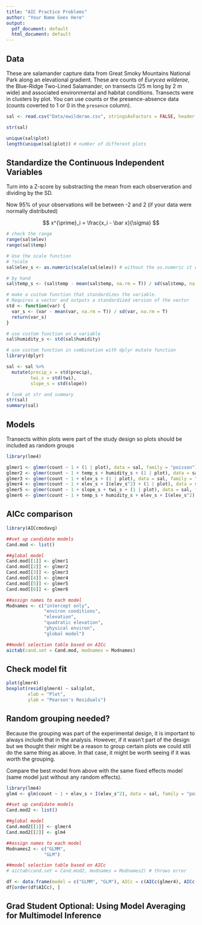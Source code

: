 ```yaml
---
title: "AIC Practice Problems"
author: "Your Name Goes Here"
output:
  pdf_document: default
  html_document: default
---
```


## Data

These are salamander capture data from Great Smoky Mountains National Park along an elevational gradient. These are counts of *Eurycea wilderae*, the Blue-Ridge Two-Lined Salamander, on transects (25 m long by 2 m wide) and associated environmental and habitat conditions. Transects were in clusters by plot. You can use counts or the presence-absence data (counts coverted to 1 or 0 in the `presence` column).

```r
sal <- read.csv("Data/ewilderae.csv", stringsAsFactors = FALSE, header = TRUE)

str(sal)

unique(sal$plot)
length(unique(sal$plot)) # number of different plots
```

## Standardize the Continuous Independent Variables

Turn into a Z-score by substracting the mean from each observeration and dividing by the SD.

Now 95% of your observations will be between -2 and 2 (if your data were normally distributed)

$$
x^{\prime}_i = \frac{x_i - \bar x}{\sigma}
$$

```r
# check the range
range(sal$elev)
range(sal$temp)

# Use the scale function
# ?scale
sal$elev_s <- as.numeric(scale(sal$elev)) # without the as.numeric it creates a form that doesn't play well with others

# by hand
sal$temp_s <- (sal$temp - mean(sal$temp, na.rm = T)) / sd(sal$temp, na.rm = T) 

# make a custom function that standardizes the variable. 
# Requires a vector and outputs a standardized version of the vector
std <- function(var) {
  var_s <- (var - mean(var, na.rm = T)) / sd(var, na.rm = T)
  return(var_s)
}

# use custom function on a variable
sal$humidity_s <- std(sal$humidity)

# use custom function in combination with dplyr mutate function
library(dplyr)

sal <- sal %>%
  mutate(precip_s = std(precip),
         twi_s = std(twi),
         slope_s = std(slope))

# look at str and summary
str(sal)
summary(sal)

```

## Models

Transects within plots were part of the study design so plots should be included as random groups

```r
library(lme4)

glmer1 <- glmer(count ~ 1 + (1 | plot), data = sal, family = "poisson")
glmer2 <- glmer(count ~ 1 + temp_s + humidity_s + (1 | plot), data = sal, family = "poisson")
glmer3 <- glmer(count ~ 1 + elev_s + (1 | plot), data = sal, family = "poisson")
glmer4 <- glmer(count ~ 1 + elev_s + I(elev_s^2) + (1 | plot), data = sal, family = "poisson")
glmer5 <- glmer(count ~ 1 + slope_s + twi_s + (1 | plot), data = sal, family = "poisson")
glmer6 <- glmer(count ~ 1 + temp_s + humidity_s + elev_s + I(elev_s^2) + slope_s + twi_s + (1 | plot), data = sal, family = "poisson")
```

## AICc comparison

```r
library(AICcmodavg)

##set up candidate models          
Cand.mod <- list()

##global model          
Cand.mod[[1]] <- glmer1
Cand.mod[[2]] <- glmer2
Cand.mod[[3]] <- glmer3
Cand.mod[[4]] <- glmer4
Cand.mod[[5]] <- glmer5
Cand.mod[[6]] <- glmer6

##assign names to each model
Modnames <- c("intercept only", 
              "environ conditions",
              "elevation", 
              "quadratic elevation",
              "physical environ", 
              "global model") 

##model selection table based on AICc
aictab(cand.set = Cand.mod, modnames = Modnames)
```

## Check model fit

```r
plot(glmer4)
boxplot(resid(glmer4) ~ sal$plot,
        xlab = "Plot",
        ylab = "Pearson's Residuals")
```

## Random grouping needed?

Because the grouping was part of the experimental design, it is important to always include that in the analysis. However, if it wasn't part of the design but we thought their might be a reason to group certain plots we could still do the same thing as above. In that case, it might be worth seeing if it was worth the grouping.

Compare the best model from above with the same fixed effects model (same model just without any random effects).

```r
library(lme4)
glm4 <- glm(count ~ 1 + elev_s + I(elev_s^2), data = sal, family = "poisson")

##set up candidate models          
Cand.mod2 <- list()

##global model          
Cand.mod2[[1]] <- glmer4
Cand.mod2[[2]] <- glm4

##assign names to each model
Modnames2 <- c("GLMM", 
              "GLM") 

##model selection table based on AICc
# aictab(cand.set = Cand.mod2, modnames = Modnames2) # throws error

df <- data.frame(model = c("GLMM", "GLM"), AICc = c(AICc(glmer4), AICc(glm4)))
df[order(df$AICc), ]

```


## Grad Student Optional: Using Model Averaging for Multimodel Inference



